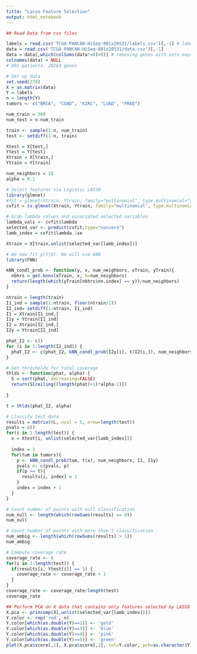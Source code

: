 ```yaml
---
title: "Lasso Feature Selection"
output: html_notebook
---
```


```r
## Read Data from csv files

labels = read.csv('TCGA-PANCAN-HiSeq-801x20531/labels.csv')[,-1] # labels[i] = tumor type for patient #i (5 types: BRCA, COAD, KIRC, LUAD, PRAD)
data = read.csv('TCGA-PANCAN-HiSeq-801x20531/data.csv')[,-1]
data = data[,which(colSums(data!=0)>0)] # removing genes with zero expression level across all patients
colnames(data) = NULL
# 801 patients, 20264 genes
```

```r
# Set up data
set.seed(278)
X = as.matrix(data) 
Y = labels
n = length(Y)
tumors <- c("BRCA", "COAD", "KIRC", "LUAD", "PRAD")

num_train = 300
num_test = n-num_train

train <- sample(1:n, num_train)
test <- setdiff(1:n, train)

Xtest = X[test,]
Ytest = Y[test]
Xtrain = X[train,]
Ytrain = Y[train]

num_neighbors = 10
alpha = 0.1
```


```r
# Select features via Logistic LASSO
library(glmnet)
#fit = glmnet(Xtrain, Ytrain, family="multinomial", type.multinomial="grouped")
cvfit = cv.glmnet(Xtrain, Ytrain, family="multinomial", type.multinomial="grouped")
```

```r
# Grab lambda values and associated selected variables
lambda_vals <- cvfit$lambda
selected_var <- predict(cvfit,type="nonzero")
lamb_index = cvfit$lambda.1se

Xtrain = X[train,unlist(selected_var[lamb_index])]

```

```r
# We now fit p(Y|X). We will use kNN
library(FNN)

kNN_condl_prob <- function(y, x, num_neighbors, xTrain, yTrain){
  nbhrs = get.knnx(xTrain, x, k=num_neighbors) 
  return(length(which(yTrain[nbhrs$nn.index] == y))/num_neighbors)
}
```

```r

ntrain = length(train)
I1_ind = sample(1:ntrain, floor(ntrain/2))
I2_ind= setdiff(1:ntrain, I1_ind)
I1 = Xtrain[I1_ind,]
I1y = Ytrain[I1_ind]
I2 = Xtrain[I2_ind,]
I2y = Ytrain[I2_ind]

phat_I2 <- c()
for (i in 1:length(I2_ind)) {
  phat_I2 <- c(phat_I2, kNN_condl_prob(I2y[i], t(I2[i,]), num_neighbors, I1, I1y))
}
```

```r
# Get thresholds for total coverage
thlds <- function(phat, alpha) {
  S = sort(phat, decreasing=FALSE)
  return(S[ceiling((length(phat)+1)*alpha-1)])
  
}

t = thlds(phat_I2, alpha)
```

```r
# Classify test data 
results = matrix(0L, ncol = 5, nrow=length(test))
pvals = c()
for(i in 1:length(test)) {
  x = Xtest[i, unlist(selected_var[lamb_index])]
  
  index = 1
  for(tum in tumors){
    p <- kNN_condl_prob(tum, t(x), num_neighbors, I1, I1y)
    pvals <- c(pvals, p)
    if(p >= t){
      results[i, index] = 1
    }
    index = index + 1
  }
}
```

```r
# Count number of points with null classification
num_null <- length(which(rowSums(results) == 0))
num_null
```

```r
# Count number of points with more than 1 classification
num_ambig <- length(which(rowSums(results) > 1))
num_ambig
```

```r
# Compute coverage rate
coverage_rate <- 0
for(i in 1:length(test)) {
  if(results[i, Ytest[i]] == 1) {
    coverage_rate <- coverage_rate + 1
  }
}
coverage_rate <- coverage_rate/length(test)
coverage_rate
```

```r

## Perform PCA on X data that contains only features selected by LASSO
X.pca <- princomp(X[,unlist(selected_var[lamb_index])])
Y.color <- rep('red', n)
Y.color[which(as.double(Y)==2)] <- 'gold'
Y.color[which(as.double(Y)==3)] <- 'blue'
Y.color[which(as.double(Y)==4)] <- 'pink'
Y.color[which(as.double(Y)==5)] <- 'green'
plot(X.pca$score[,1], X.pca$score[,2], col=Y.color, pch=as.character(Y))
```